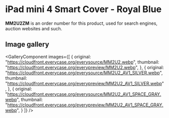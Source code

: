 
# iPad mini 4 Smart Cover - Royal Blue

<Callout type='info' emoji='👉🏻'>**MM2U2ZM** is an order number for this product, used for search engines, auction websites and such.</Callout>

## Image gallery

<GalleryComponent
    images={[
      {
        original: "https://cloudfront.everycase.org/everysource/MM2U2.webp",
        thumbnail: "https://cloudfront.everycase.org/everypreview/MM2U2.webp",
      },
      {
        original: "https://cloudfront.everycase.org/everysource/MM2U2_AV1_SILVER.webp",
        thumbnail: "https://cloudfront.everycase.org/everypreview/MM2U2_AV1_SILVER.webp",
      },
      {
        original: "https://cloudfront.everycase.org/everysource/MM2U2_AV1_SPACE_GRAY.webp",
        thumbnail: "https://cloudfront.everycase.org/everypreview/MM2U2_AV1_SPACE_GRAY.webp",
      }
    ]}
  />
